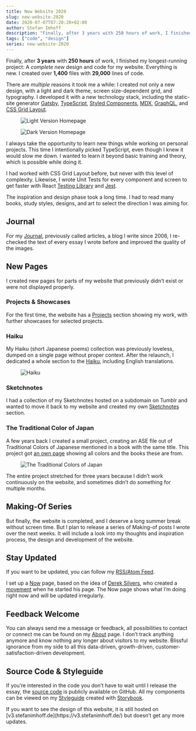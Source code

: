 ```yaml
---
title: New Website 2020
slug: new-website-2020
date: 2020-07-07T07:20:20+02:00
author: Stefan Imhoff
description: "Finally, after 3 years with 250 hours of work, I finished my longest-running project: A new design and code for my website. Everything is new. I created over 1,400 files with 29,000 lines of code."
tags: ["code", "design"]
series: new-website-2020
---
```


Finally, after **3 years** with **250 hours** of work, I finished my longest-running project: A _complete new_ design and code for my website. Everything is new. I created over **1,400** files with **29,000** lines of code.

There are _multiple_ reasons it took me a while: I created not only a new design, with a light and dark theme, screen size-dependent grid, and typography. I developed it with a new technology stack, including the static-site generator [Gatsby](https://www.gatsbyjs.org/), [TypeScript](https://www.typescriptlang.org/), [Styled Components](https://styled-components.com/), [MDX](https://mdxjs.com/), [GraphQL](https://graphql.org/), and [CSS Grid Layout](https://developer.mozilla.org/en-US/docs/Web/CSS/CSS_Grid_Layout).

<Figure caption="Light Version Homepage">
  <Image src="/assets/images/posts/homepage-light.jpg" alt="Light Version Homepage" />
</Figure>

<Figure caption="Dark Version Homepage">
  <Image src="/assets/images/posts/homepage-dark.jpg" alt="Dark Version Homepage" />
</Figure>

I always take the opportunity to learn new things while working on personal projects. This time I intentionally picked TypeScript, even though I knew it would slow me down. I wanted to learn it beyond basic training and theory, which is possible while doing it.

I had worked with CSS Grid Layout before, but never with this level of complexity. Likewise, I wrote Unit Tests for every component and screen to get faster with React [Testing Library](https://testing-library.com/) and [Jest](https://jestjs.io/).

The inspiration and design phase took a long time. I had to read many books, study styles, designs, and art to select the direction I was aiming for.

## Journal

For my [Journal](/journal/), previously called articles, a blog I write since 2006, I re-checked the text of every essay I wrote before and improved the quality of the images.

## New Pages

I created new pages for parts of my website that previously didn’t exist or were not displayed properly.

### Projects & Showcases

For the first time, the website has a [Projects](/projects/) section showing my work, with further showcases for selected projects.

### Haiku

My Haiku (short Japanese poems) collection was previously loveless, dumped on a single page without proper context. After the relaunch, I dedicated a whole section to the [Haiku](/haiku/), including English translations.

<Figure caption="Haiku">
  <Image src="/assets/images/posts/haiku.jpg" alt="Haiku" />
</Figure>

### Sketchnotes

I had a collection of my Sketchnotes hosted on a subdomain on Tumblr and wanted to move it back to my website and created my own [Sketchnotes](/sketchnotes/) section.

### The Traditional Color of Japan

A few years back I created a small project, creating an ASE file out of Traditional Colors of Japanese mentioned in a book with the same title. This project got [an own page](/traditional-colors-of-japan/) showing all colors and the books these are from.

<Figure caption="The Traditional Colors of Japan">
  <Image src="/assets/images/posts/colors-of-japan.jpg" alt="The Traditional Colors of Japan" />
</Figure>

The entire project stretched for three years because I didn’t work continuously on the website, and sometimes didn’t do something for multiple months.

## Making-Of Series

But finally, the website is completed, and I deserve a long summer break without screen time. But I plan to release a series of Making-of posts I wrote over the next weeks. It will include a look into my thoughts and inspiration process, the design and development of the website.

## Stay Updated

If you want to be updated, you can follow my [RSS/Atom Feed](https://www.stefanimhoff.de/index.xml).

I set up a [Now](/now/) page, based on the idea of [Derek Silvers](https://sivers.org/), who created a [movement](https://nownownow.com/) when he started his page. The Now page shows what I’m doing right now and will be updated irregularly.

## Feedback Welcome

You can always send me a message or feedback, all possibilities to contact or connect me can be found on my [About](/about/) page. I don’t track anything anymore and know nothing any longer about visitors to my website. Blissful ignorance from my side to all this data-driven, growth-driven, customer-satisfaction-driven development.

## Source Code & Styleguide

If you’re interested in the code you don’t have to wait until I release the essay, the [source code](https://github.com/kogakure/website-gatsby-stefanimhoff.de) is publicly available on GitHub. All my components can be viewed on my [Styleguide](https://styleguide.stefanimhoff.de/) created with [Storybook](https://storybook.js.org/).

<Banner>
  If you want to see the design of this website, it is still hosted on
  [v3.stefanimhoff.de](https://v3.stefanimhoff.de/) but doesn’t get any more updates.
</Banner>
